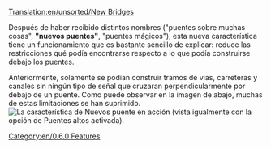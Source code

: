 [[Translation:en/unsorted/New Bridges]]


Después de haber recibido distintos nombres ("puentes sobre muchas cosas", '''"nuevos puentes"''', "puentes mágicos"), esta nueva característica tiene un funcionamiento que es bastante sencillo de explicar: reduce las restricciones qué podía encontrarse respecto a lo que podía construirse debajo los puentes. 

Anteriormente, solamente se podían construir tramos de vías, carreteras y canales sin ningún tipo de señal que cruzaran perpendicularmente por debajo de un puente. Como puede observar en la imagen de abajo, muchas de estas limitaciones se han suprimido.
[[File:en/Bridges2 833.png|frame|center|La característica de Nuevos puente en acción (vista igualmente con la opción de Puentes altos activada).]]

[[Category:en/0.6.0 Features]]